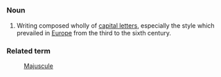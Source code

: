 =={{En}}==
===Noun===
# Writing composed wholly of [[capital letter]]s, especially the style which prevailed in [[Europe]] from the third to the sixth century.

===Related term===
: [[Majuscule]]